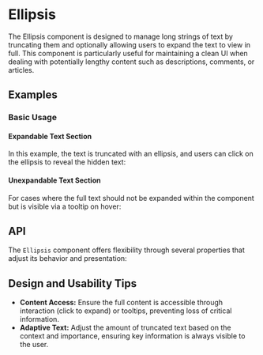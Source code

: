 
<Meta of={EllipsisStories} />

# Ellipsis
The Ellipsis component is designed to manage long strings of text by truncating them and optionally allowing users to expand the text to view in full. 
This component is particularly useful for maintaining a clean UI when dealing with potentially lengthy content such as descriptions, comments, or articles.

## Examples

### Basic Usage
#### Expandable Text Section
In this example, the text is truncated with an ellipsis, 
and users can click on the ellipsis to reveal the hidden text:
<ToggleCanvas sourceState="shown" of={EllipsisStories.Simple} />

#### Unexpandable Text Section
For cases where the full text should not be expanded within the component 
but is visible via a tooltip on hover:
<ToggleCanvas sourceState="shown" of={EllipsisStories.Unexpandable} />

## API
The `Ellipsis` component offers flexibility through several properties that adjust its behavior and presentation:
<PropsTable name="Ellipsis" />

## Design and Usability Tips

- **Content Access:** Ensure the full content is accessible through interaction (click to expand) or tooltips, preventing loss of critical information.
- **Adaptive Text:** Adjust the amount of truncated text based on the context and importance, ensuring key information is always visible to the user.
